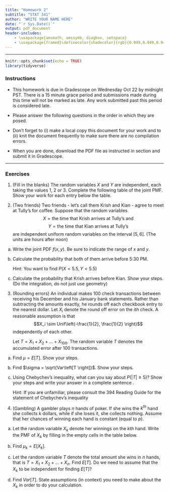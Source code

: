 ```yaml
---
title: "Homework 2"
subtitle: "STAT 341"
author: "WRITE YOUR NAME HERE"
date: "`r Sys.Date()`"
output: pdf_document
header-includes:
    - \usepackage{amsmath, amssymb, diagbox, setspace}
    - \usepackage{framed}\definecolor{shadecolor}{rgb}{0.949,0.949,0.949}
---
```

\onehalfspacing

* * * 
```r
knitr::opts_chunk$set(echo = TRUE)
library(tidyverse)
```

### Instructions

- This homework is due in Gradescope on Wednesday Oct 22 by midnight PST. There is a 15 minute grace period and submissions made during this time will not be marked as late. Any work submitted past this period is considered late.  

- Please answer the following questions in the order in which they are posed. \textbf{Be sure to support your work and show your steps.}

- Don't forget to (i) make a local copy this document for your work and to (ii) knit the document frequently to make sure there are no compilation errors. 

- When you are done, download the PDF file as instructed in section and submit it in Gradescope. 

* * *


### Exercises 

1. (Fill in the blanks) The random variables $X$ and $Y$ are independent, each taking the values 1, 2 or 3. Complete the following table of the joint PMF. Show your work for each entry below the table.


\begin{table}[h]
\centering
\begin{tabular}{|c|ccc|} \hline
\diagbox{$y$}{$x$} & 1 & 2 & 3 \\ \hline
1 & 0.03 & 0.04 & 0.03 \\
2 & 0.15 & (b) & (c) \\
3 & (a) & (d) & (e) \\ \hline
\end{tabular}
\end{table}


2. (Two friends) Two friends - let's call them Krish and Kian - agree to meet at Tully's for coffee. Suppose that the random variables 
$$X =  \mbox{the time that Krish arrives at Tully's and}$$
$$Y = \mbox{the time that Kian arrives at Tully's}$$
are independent uniform random variables on the interval $[5,6]$. 
(The units are hours after noon)

a. Write the joint PDF $f(x,y)$. Be sure to indicate the range of $x$ and $y$.

b. Calculate the probability that both of them arrive before 5:30 PM.

    Hint: You want to find $P(X < 5.5, Y < 5.5)$

c. Calculate the probability that Krish arrives before Kian. Show your steps. (Do the integration, do not just use geometry)

3. (Rounding errors) An individual makes 100 check transactions between receiving his December and his January bank
statements. Rather than subtracting the amounts exactly, he rounds off each checkbook entry to the
nearest dollar. Let $X_i$ denote the round off error on the $ith$ check. A reasonable assumption is that 
$$X_i \sim Unif\left(-\frac{1}{2}, \frac{1}{2} \right)$$
independently of each other.

    Let $T = X_1+X_2+\dots +X_{100}$. The random variable $T$ denotes the accumulated error after 100 transactions.

a. Find $\mu = E\left[T \right]$. Show your steps. 

b. Find $\sigma = \sqrt{Var\left[T \right]}$. Show your steps.

c. Using Chebychev's inequality, what can you say about $P(|T| \geq 5)$?  Show your steps and write your answer in a complete sentence \textbf{in context}. 

    Hint: If you are unfamiliar, please consult the 394 Reading Guide for the statement of Chebychev's inequality
    
4.  (Gambling) A gambler plays $n$ hands of poker. If she wins the $k^{th}$ hand she collects $k$ dollars, while if she loses it,
she collects nothing. Assume that her chances of
winning each hand is constant (equal to $p$).

a. Let the random variable $X_k$ denote her winnings on the $kth$ hand. Write the PMF of $X_k$ by filling in the empty cells in the table below.

\begin{table}[h]
\centering
\begin{tabular}{|c|c|c|}  \hline
$x$ &  &  \\ \hline
$f(x)$ &  &  \\ \hline
\end{tabular}
\end{table}

b. Find $\mu_k = E\left[X_k\right]$. 

c. Let the random variable $T$ denote the total amount she wins in $n$ hands, that is $T=X_1+X_2+\dots+X_n$.  Find $E\left[T\right]$. Do we need to assume that the $X_k$ to be independent for finding $E\left[T \right]$? 

d. Find $Var\left[T\right]$. State assumptions (in context) you need to make about the $X_k$ in order to do your calculation.

    